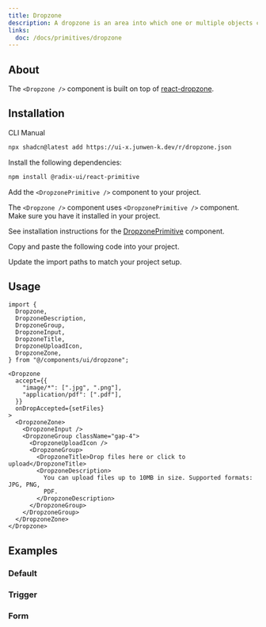 ```yaml
---
title: Dropzone
description: A dropzone is an area into which one or multiple objects can be dragged and dropped.
links:
  doc: /docs/primitives/dropzone
---
```


<ComponentPreview name="dropzone-demo" />

## About

The `<Dropzone />` component is built on top of [react-dropzone](https://react-dropzone.js.org).

## Installation

<Tabs defaultValue="cli">

<TabsList>
  <TabsTrigger value="cli">CLI</TabsTrigger>
  <TabsTrigger value="manual">Manual</TabsTrigger>
</TabsList>
<TabsContent value="cli">

```bash
npx shadcn@latest add https://ui-x.junwen-k.dev/r/dropzone.json
```

</TabsContent>

<TabsContent value="manual">

<Steps>

<Step>Install the following dependencies:</Step>

```bash
npm install @radix-ui/react-primitive
```

<Step>

Add the `<DropzonePrimitive />` component to your project.

</Step>

The `<Dropzone />` component uses `<DropzonePrimitive />` component. Make sure you have it installed in your project.

See installation instructions for the [DropzonePrimitive](/docs/components/dropzone-primitive#installation) component.

<Step>Copy and paste the following code into your project.</Step>

<ComponentSource name="dropzone" />

<Step>Update the import paths to match your project setup.</Step>

</Steps>

</TabsContent>

</Tabs>

## Usage

```tsx
import {
  Dropzone,
  DropzoneDescription,
  DropzoneGroup,
  DropzoneInput,
  DropzoneTitle,
  DropzoneUploadIcon,
  DropzoneZone,
} from "@/components/ui/dropzone";
```

```tsx
<Dropzone
  accept={{
    "image/*": [".jpg", ".png"],
    "application/pdf": [".pdf"],
  }}
  onDropAccepted={setFiles}
>
  <DropzoneZone>
    <DropzoneInput />
    <DropzoneGroup className="gap-4">
      <DropzoneUploadIcon />
      <DropzoneGroup>
        <DropzoneTitle>Drop files here or click to upload</DropzoneTitle>
        <DropzoneDescription>
          You can upload files up to 10MB in size. Supported formats: JPG, PNG,
          PDF.
        </DropzoneDescription>
      </DropzoneGroup>
    </DropzoneGroup>
  </DropzoneZone>
</Dropzone>
```

## Examples

### Default

<ComponentPreview name="dropzone-demo" />

### Trigger

<ComponentPreview name="dropzone-trigger" />

### Form

<ComponentPreview name="dropzone-form" />
